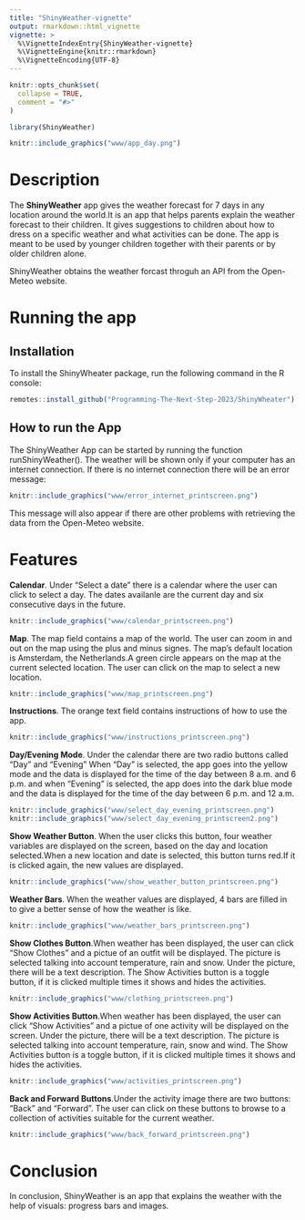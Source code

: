 ```yaml
---
title: "ShinyWeather-vignette"
output: rmarkdown::html_vignette
vignette: >
  %\VignetteIndexEntry{ShinyWeather-vignette}
  %\VignetteEngine{knitr::rmarkdown}
  %\VignetteEncoding{UTF-8}
---
```


```r
knitr::opts_chunk$set(
  collapse = TRUE,
  comment = "#>"
)
```

```r
library(ShinyWeather)
```


```r
knitr::include_graphics("www/app_day.png") 
```

# Description

The **ShinyWeather** app gives the weather forecast for 7 days in any location around the world.It is an app that helps parents explain the weather forecast to their children.
It gives suggestions to children about how to dress on a specific weather and what activities can be done.
The app is meant to be used by younger children together with their parents or by older children alone.

ShinyWeather obtains the weather forcast throguh an API from the Open-Meteo website.

# Running the app

## Installation

To install the ShinyWheater package, run the following command in the R console:


```r
remotes::install_github("Programming-The-Next-Step-2023/ShinyWheater")
```

## How to run the App

The ShinyWeather App can be started by running the function runShinyWeather().
The weather will be shown only if your computer has an internet connection. If there is no internet connection there will be an error message:

```r
knitr::include_graphics("www/error_internet_printscreen.png") 
```
This message will also appear if there are other problems with retrieving the data from the Open-Meteo website.

# Features


**Calendar**. Under "Select a date" there is a calendar where the user can click to select a day.
The dates availanle are the current day and six consecutive days in the future.

```r
knitr::include_graphics("www/calendar_printscreen.png") 
```


**Map**. The map field contains a map of the world. The user can zoom in and out on the map using the plus and minus signes.
The map's default location is Amsterdam, the Netherlands.A green circle appears on the map at the current selected location.
The user can click on the map to select a new location. 

```r
knitr::include_graphics("www/map_printscreen.png")

```


**Instructions**. The orange text field contains instructions of how to use the app.

```r
knitr::include_graphics("www/instructions_printscreen.png")

```

**Day/Evening Mode**. Under the calendar there are two radio buttons called "Day" and "Evening"
When "Day" is selected, the app goes into the yellow mode and the data is displayed for the time of the day 
between 8 a.m. and 6 p.m. and when "Evening" is selected, the app does into the dark blue mode and the data is 
displayed for the time of the day between 6 p.m. and 12 a.m.

```r
knitr::include_graphics("www/select_day_evening_printscreen.png")
knitr::include_graphics("www/select_day_evening_printscreen2.png")
```

**Show Weather Button**. When the user clicks this button, four weather variables are displayed on the screen, based on the day and location selected.When a new location and date is selected, this button turns red.If it is clicked again, the new values are displayed.
```r
knitr::include_graphics("www/show_weather_button_printscreen.png")

```

**Weather Bars**. When the weather values are displayed, 4 bars are filled in to give a better sense of how the weather is like.

```r
knitr::include_graphics("www/weather_bars_printscreen.png")

```


**Show Clothes Button**.When weather has been displayed, the user can click "Show Clothes" and a pictue of an outfit will be displayed.
The picture is selected talking into account temperature, rain and snow. Under the picture, there will be a text description.
The Show Activities button is a toggle button, if it is clicked multiple times it shows and hides the activities.

```r
knitr::include_graphics("www/clothing_printscreen.png")

```

**Show Activities Button**.When weather has been displayed, the user can click "Show Activities" and a pictue of one activity will be displayed on the screen. Under the picture, there will be a text description.
The picture is selected talking into account temperature, rain, snow and wind.
The Show Activities button is a toggle button, if it is clicked multiple times it shows and hides the activities.

```r
knitr::include_graphics("www/activities_printscreen.png")

```

**Back and Forward Buttons**.Under the activity image there are two buttons: "Back" and "Forward". The user can click on these buttons to browse to a collection of activities suitable for the current weather.

```r
knitr::include_graphics("www/back_forward_printscreen.png")

```




# Conclusion

In conclusion, ShinyWeather is an app that explains the weather with the help of visuals: progress bars and images.

